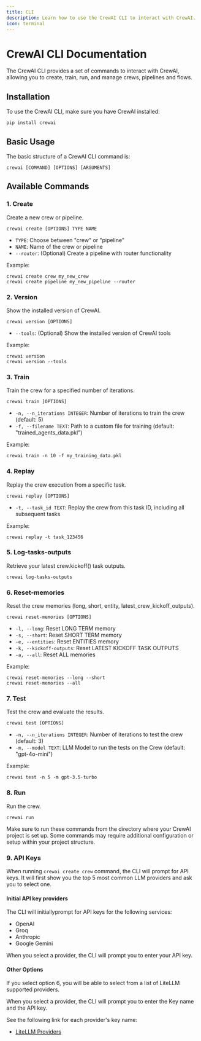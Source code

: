 ```yaml
---
title: CLI
description: Learn how to use the CrewAI CLI to interact with CrewAI.
icon: terminal
---
```


# CrewAI CLI Documentation

The CrewAI CLI provides a set of commands to interact with CrewAI, allowing you to create, train, run, and manage crews, pipelines and flows.

## Installation

To use the CrewAI CLI, make sure you have CrewAI installed:

```shell
pip install crewai
```

## Basic Usage

The basic structure of a CrewAI CLI command is:

```shell
crewai [COMMAND] [OPTIONS] [ARGUMENTS]
```

## Available Commands

### 1. Create

Create a new crew or pipeline.

```shell
crewai create [OPTIONS] TYPE NAME
```

- `TYPE`: Choose between "crew" or "pipeline"
- `NAME`: Name of the crew or pipeline
- `--router`: (Optional) Create a pipeline with router functionality

Example:
```shell
crewai create crew my_new_crew
crewai create pipeline my_new_pipeline --router
```

### 2. Version

Show the installed version of CrewAI.

```shell
crewai version [OPTIONS]
```

- `--tools`: (Optional) Show the installed version of CrewAI tools

Example:
```shell
crewai version
crewai version --tools
```

### 3. Train

Train the crew for a specified number of iterations.

```shell
crewai train [OPTIONS]
```

- `-n, --n_iterations INTEGER`: Number of iterations to train the crew (default: 5)
- `-f, --filename TEXT`: Path to a custom file for training (default: "trained_agents_data.pkl")

Example:
```shell
crewai train -n 10 -f my_training_data.pkl
```

### 4. Replay

Replay the crew execution from a specific task.

```shell
crewai replay [OPTIONS]
```

- `-t, --task_id TEXT`: Replay the crew from this task ID, including all subsequent tasks

Example:
```shell    
crewai replay -t task_123456
```

### 5. Log-tasks-outputs

Retrieve your latest crew.kickoff() task outputs.

```shell
crewai log-tasks-outputs
```

### 6. Reset-memories

Reset the crew memories (long, short, entity, latest_crew_kickoff_outputs).

```shell
crewai reset-memories [OPTIONS]
```

- `-l, --long`: Reset LONG TERM memory
- `-s, --short`: Reset SHORT TERM memory
- `-e, --entities`: Reset ENTITIES memory
- `-k, --kickoff-outputs`: Reset LATEST KICKOFF TASK OUTPUTS
- `-a, --all`: Reset ALL memories

Example:
```shell
crewai reset-memories --long --short
crewai reset-memories --all
```

### 7. Test

Test the crew and evaluate the results.

```shell
crewai test [OPTIONS]
```

- `-n, --n_iterations INTEGER`: Number of iterations to test the crew (default: 3)
- `-m, --model TEXT`: LLM Model to run the tests on the Crew (default: "gpt-4o-mini")

Example:
```shell
crewai test -n 5 -m gpt-3.5-turbo
```

### 8. Run

Run the crew.

```shell
crewai run
```
<Note>
Make sure to run these commands from the directory where your CrewAI project is set up. 
Some commands may require additional configuration or setup within your project structure.
</Note>


### 9. API Keys

When running ```crewai create crew``` command, the CLI will prompt for API keys. It will first show you the top 5 most common LLM providers and ask you to select one.

#### Initial API key providers

The CLI will initiallyprompt for API keys for the following services:

* OpenAI
* Groq
* Anthropic
* Google Gemini

When you select a provider, the CLI will prompt you to enter your API key.

#### Other Options

If you select option 6, you will be able to select from a list of LiteLLM supported providers.

When you select a provider, the CLI will prompt you to enter the Key name and the API key.

See the following link for each provider's key name:

* [LiteLLM Providers](https://docs.litellm.ai/docs/providers)



